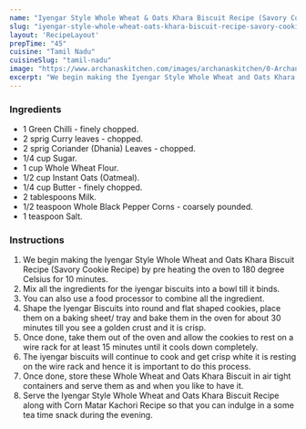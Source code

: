 ---
name: "Iyengar Style Whole Wheat & Oats Khara Biscuit Recipe (Savory Cookie Recipe)"
slug: "iyengar-style-whole-wheat-oats-khara-biscuit-recipe-savory-cookie-recipe"
layout: 'RecipeLayout'
prepTime: "45"
cuisine: "Tamil Nadu"
cuisineSlug: "tamil-nadu"
image: "https://www.archanaskitchen.com/images/archanaskitchen/0-Archanas-Kitchen-Recipes/2018/Iyengar_Style_Whole_Wheat_and_Oats_Khara_Biscuit_Recipe_Savory_Cookie_Recipe_-4.jpg"
excerpt: "We begin making the Iyengar Style Whole Wheat and Oats Khara Biscuit Recipe Savory Cookie Recipe by pre heating the oven to 180 degree Celsius for 10 minutes"
---

### Ingredients

- 1 Green Chilli - finely chopped.
- 2 sprig Curry leaves - chopped.
- 2 sprig Coriander (Dhania) Leaves - chopped.
- 1/4 cup Sugar.
- 1 cup Whole Wheat Flour.
- 1/2 cup Instant Oats (Oatmeal).
- 1/4 cup Butter - finely chopped.
- 2 tablespoons Milk.
- 1/2 teaspoon Whole Black Pepper Corns - coarsely pounded.
- 1 teaspoon Salt.

### Instructions

1. We begin making the Iyengar Style Whole Wheat and Oats Khara Biscuit Recipe (Savory Cookie Recipe) by pre heating the oven to 180 degree Celsius for 10 minutes.
1. Mix all the ingredients for the iyengar biscuits into a bowl till it binds.
1. You can also use a food processor to combine all the ingredient.
1. Shape the Iyengar Biscuits into round and flat shaped cookies, place them on a baking sheet/ tray and bake them in the oven for about 30 minutes till you see a golden crust and it is crisp.
1. Once done, take them out of the oven and allow the cookies to rest on a wire rack for at least 15 minutes until it cools down completely.
1. The iyengar biscuits will continue to cook and get crisp white it is resting on the wire rack and hence it is important to do this process.
1. Once done, store these Whole Wheat and Oats Khara Biscuit in air tight containers and serve them as and when you like to have it.
1. Serve the Iyengar Style Whole Wheat and Oats Khara Biscuit Recipe along with Corn Matar Kachori Recipe so that you can indulge in a some tea time snack during the evening.
